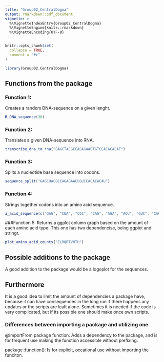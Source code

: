 ```yaml
---
title: "Group02_CentralDogma"
output: rmarkdown::pdf_document
vignette: >
  %\VignetteIndexEntry{Group02_CentralDogma}
  %\VignetteEngine{knitr::rmarkdown}
  %\VignetteEncoding{UTF-8}
---
```


```r
knitr::opts_chunk$set(
  collapse = TRUE,
  comment = "#>"
)
```

```r
library(Group02.CentralDogma)
```
## Functions from the package
### Function 1: 
Creates a random DNA-sequence on a given lenght.

```r
R_DNA_sequence(30)
```

### Function 2: 
Translates a given DNA-sequence into RNA.
```r
transcribe_dna_to_rna("GAGCTACGCCAGAGAACTGTCCACACACAT")
```

### Function 3: 
Splits a nucleotide base sequence into codons.
```r
sequence_split("GAGCUACGCCAGAGAACUGUCCACACACAU")
```

### Function 4: 
Strings together codons into an amino acid sequence.
```r
a_acid_sequence(c("GAG", "CUA", "CGC", "CAG", "AGA", "ACU", "GUC", "CAC", "ACA", "CAU"))
```

###Function 5: 
Returns a ggplot column graph based on the amount of each amino acid type.
This one has two dependencise, being ggplot and stringr.
```r
plot_amino_acid_counts("ELRQRTVHTH")
```
## Possible additions to the package
A good addition to the package would be a logoplot for the sequences.

## Furthermore
It is a good idea to limit the amount of dependencies a package have, because it can have consequences in the long run if there happens any updates or the scripts are leaft alone. Sometimes it is needed if the code is very complicated, but if its possible one should make once own scripts.

### Differences between importing a package and utilizing one
@importFrom package function: Adds a dependency to the package, and is for frequent use making the function accessible without prefixing.

package::function(): Is for explicit, occational use without importing the funciton.
